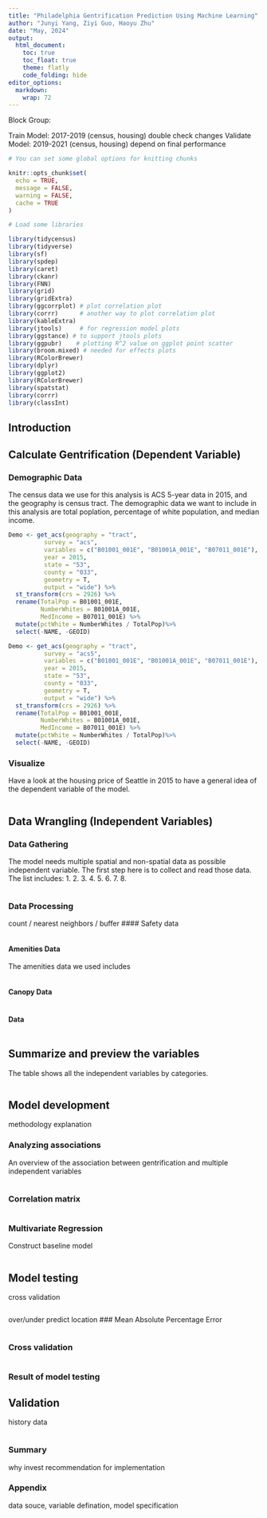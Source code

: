 ```yaml
---
title: "Philadelphia Gentrification Prediction Using Machine Learning"
author: "Junyi Yang, Ziyi Guo, Haoyu Zhu"
date: "May, 2024"
output:
  html_document:
    toc: true
    toc_float: true
    theme: flatly
    code_folding: hide
editor_options: 
  markdown: 
    wrap: 72
---
```


Block Group:

Train Model: 2017-2019 (census, housing)
double check changes
Validate Model: 2019-2021 (census, housing)
depend on final performance

```r

# You can set some global options for knitting chunks

knitr::opts_chunk$set(
  echo = TRUE,
  message = FALSE,
  warning = FALSE,
  cache = TRUE
)

# Load some libraries

library(tidycensus)
library(tidyverse)
library(sf)
library(spdep)
library(caret)
library(ckanr)
library(FNN)
library(grid)
library(gridExtra)
library(ggcorrplot) # plot correlation plot
library(corrr)      # another way to plot correlation plot
library(kableExtra)
library(jtools)     # for regression model plots
library(ggstance) # to support jtools plots
library(ggpubr)    # plotting R^2 value on ggplot point scatter
library(broom.mixed) # needed for effects plots
library(RColorBrewer)
library(dplyr)
library(ggplot2)
library(RColorBrewer)
library(spatstat)
library(corrr)
library(classInt)

```

## Introduction

## Calculate Gentrification (Dependent Variable)
### Demographic Data
The census data we use for this analysis is ACS 5-year data in 2015, and the geography is census tract. The demographic data we want to include in this analysis are total poplation, percentage of white population, and median income.
```r

Demo <- get_acs(geography = "tract", 
          survey = "acs",
          variables = c("B01001_001E", "B01001A_001E", "B07011_001E"), 
          year = 2015, 
          state = "53", 
          county = "033", 
          geometry = T, 
          output = "wide") %>%
  st_transform(crs = 2926) %>%
  rename(TotalPop = B01001_001E,
         NumberWhites = B01001A_001E,
         MedIncome = B07011_001E) %>%
  mutate(pctWhite = NumberWhites / TotalPop)%>%
  select(-NAME, -GEOID)

```

```r

Demo <- get_acs(geography = "tract", 
          survey = "acs5",
          variables = c("B01001_001E", "B01001A_001E", "B07011_001E"), 
          year = 2015, 
          state = "53", 
          county = "033", 
          geometry = T, 
          output = "wide") %>%
  st_transform(crs = 2926) %>%
  rename(TotalPop = B01001_001E,
         NumberWhites = B01001A_001E,
         MedIncome = B07011_001E) %>%
  mutate(pctWhite = NumberWhites / TotalPop)%>%
  select(-NAME, -GEOID)

```

### Visualize 

Have a look at the housing price of Seattle in 2015 to have a general idea of the dependent variable of the model.

```r





```


## Data Wrangling (Independent Variables)

### Data Gathering
The model needs multiple spatial and non-spatial data as possible independent variable. The first step here is to collect and read those data. The list includes:
1. 
2. 
3. 
4. 
5. 
6. 
7. 
8. 


```r



```

### Data Processing
count / nearest neighbors / buffer
#### Safety data

```r


```


#### Amenities Data
The amenities data we used includes 

```r


```



#### Canopy Data

```r



```

#### Data


```r


```


## Summarize and preview the variables

The table shows all the independent variables by categories.

```r


```



## Model development
methodology explanation

### Analyzing associations
An overview of the association between gentrification and multiple independent variables
```r



```


### Correlation matrix


```r



```



### Multivariate Regression

Construct baseline model
```r



```



## Model testing
cross validation
```r


```
over/under predict location
### Mean Absolute Percentage Error
```r


```



### Cross validation


```r


```
### Result of model testing

## Validation
history data
```r


```

### Summary
why invest
recommendation for implementation

### Appendix
data souce, variable defination, model specification





